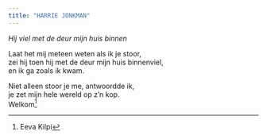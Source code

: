 ```yaml
---
title: "HARRIE JONKMAN"
---
```





*Hij viel met de deur mijn huis binnen*  


Laat het mij meteen weten als ik je stoor,   
zei hij toen hij met de deur mijn huis binnenviel,   
en ik ga zoals ik kwam.   

Niet alleen stoor je me,   antwoordde ik,   
je zet mijn hele wereld op z'n kop.   
Welkom^[Eeva Kilpi]
